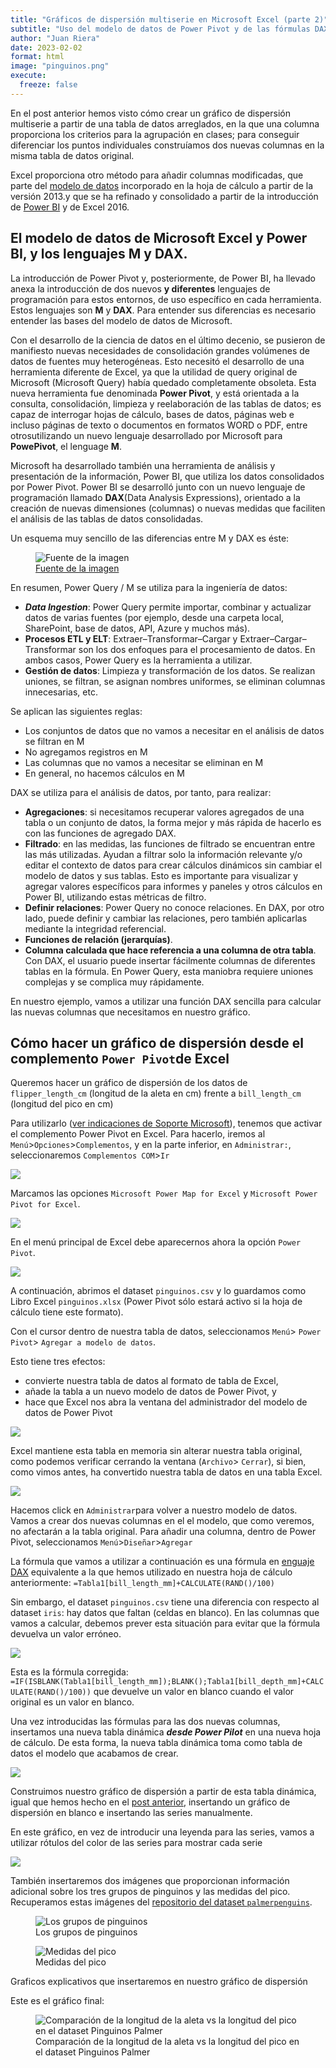 ```yaml
---
title: "Gráficos de dispersión multiserie en Microsoft Excel (parte 2)"
subtitle: "Uso del modelo de datos de Power Pivot y de las fórmulas DAX"
author: "Juan Riera"
date: 2023-02-02
format: html
image: "pinguinos.png"
execute: 
  freeze: false
---
```

En el post anterior hemos visto cómo crear un gráfico de dispersión multiserie a partir de una tabla de datos arreglados, en la que una columna proporciona los criterios para la agrupación en clases; para conseguir diferenciar los puntos individuales construíamos dos nuevas columnas en la misma tabla de datos original.

Excel proporciona otro método para añadir columnas modificadas, que parte del [modelo de datos](https://support.microsoft.com/en-us/office/data-models-in-excel-services-c6fec347-5203-4c03-bc35-00910fc10099) incorporado en la hoja de cálculo a partir de la versión 2013.y que se ha refinado y consolidado a partir de la introducción de [Power BI](https://en.wikipedia.org/wiki/Microsoft_Power_BI) y de Excel 2016.

## El modelo de datos de Microsoft Excel y Power BI, y los lenguajes M y DAX.

La introducción de Power Pivot y, posteriormente, de Power BI, ha llevado anexa la introducción de dos nuevos  **y diferentes** lenguajes de programación para estos entornos, de uso específico en cada herramienta. Estos lenguajes son **M** y **DAX**. Para entender sus diferencias es necesario entender las bases del modelo de datos de Microsoft.

Con el desarrollo de la ciencia de datos en el último decenio, se pusieron de manifiesto nuevas necesidades de consolidación grandes volúmenes de datos de fuentes muy heterogéneas. Esto necesitó el desarrollo de una herramienta diferente de Excel, ya que la utilidad de query original de Microsoft (Microsoft Query) había quedado completamente obsoleta. Esta nueva herramienta fue denominada **Power Pivot**, y está orientada a la consulta, consolidación, limpieza y reelaboración de las tablas de datos; es capaz de interrogar hojas de cálculo, bases de datos, páginas web e incluso páginas de texto o documentos en formatos WORD o PDF, entre otrosutilizando un nuevo lenguaje desarrollado por Microsoft para **PowePivot**, el lenguage **M**.

Microsoft ha desarrollado también una herramienta de análisis y presentación de la información, Power BI, que utiliza los datos consolidados por Power Pivot. Power BI se desarrolló junto con un nuevo lenguaje de programación llamado **DAX**(Data Analysis Expressions), orientado a la creación de nuevas dimensiones (columnas) o nuevas medidas que faciliten el análisis de las tablas de datos consolidadas. 

Un esquema muy sencillo de las diferencias entre M y DAX es éste:

![[Fuente de la imagen](https://powerpartners.pro/en/power-query-vs-dax/)](DAX-vs-M-2048x1366.png)

En resumen,
Power Query / M se utiliza para la ingeniería de datos:

- ***Data Ingestion***: Power Query permite importar, combinar y actualizar datos de varias fuentes (por ejemplo, desde una carpeta local, SharePoint, base de datos, API, Azure y muchos más).
- **Procesos ETL y ELT**: Extraer–Transformar–Cargar y Extraer–Cargar–Transformar son los dos enfoques para el procesamiento de datos. En ambos casos, Power Query es la herramienta a utilizar.
- **Gestión de datos**: Limpieza y transformación de los datos. Se realizan uniones, se filtran, se asignan nombres uniformes, se eliminan columnas innecesarias, etc.

Se aplican las siguientes reglas:

- Los conjuntos de datos que no vamos a necesitar en el análisis de datos se filtran en M
- No agregamos registros en M
- Las columnas que no vamos a necesitar se eliminan en M
- En general, no hacemos cálculos en M

DAX se utiliza para el análisis de datos, por tanto, para realizar:

- **Agregaciones**: si necesitamos recuperar valores agregados de una tabla o un conjunto de datos, la forma mejor y más rápida de hacerlo es con las funciones de agregado DAX.
- **Filtrado**: en las medidas, las funciones de filtrado se encuentran entre las más utilizadas. Ayudan a filtrar solo la información relevante y/o editar el contexto de datos para crear cálculos dinámicos sin cambiar el modelo de datos y sus tablas. Esto es importante para visualizar y agregar valores específicos para informes y paneles y otros cálculos en Power BI, utilizando estas métricas de filtro.
- **Definir relaciones**: Power Query no conoce relaciones. En DAX, por otro lado, puede definir y cambiar las relaciones, pero también aplicarlas mediante la integridad referencial.
- **Funciones de relación (jerarquías)**. 
- **Columna calculada que hace referencia a una columna de otra tabla**. Con DAX, el usuario puede insertar fácilmente columnas de diferentes tablas en la fórmula. En Power Query, esta maniobra requiere uniones complejas y se complica muy rápidamente.

En nuestro ejemplo, vamos a utilizar una función DAX sencilla para calcular las nuevas columnas que necesitamos en nuestro gráfico.

## Cómo hacer un gráfico de dispersión desde el complemento `Power Pivot`de Excel
Queremos hacer un gráfico de dispersión de los datos de `flipper_length_cm` (longitud de la aleta en cm) frente a `bill_length_cm` (longitud del pico en cm)

Para utilizarlo ([ver indicaciones de Soporte Microsoft](https://support.microsoft.com/es-es/office/iniciar-el-complemento-power-pivot-para-excel-a891a66d-36e3-43fc-81e8-fc4798f39ea8)), tenemos que activar el complemento Power Pivot en Excel. Para hacerlo, iremos al `Menú`>`Opciones`>`Complementos`, y en la parte inferior, en `Administrar:`, seleccionaremos `Complementos COM`>`Ir`

![](excel-com-1.png)

Marcamos las opciones `Microsoft Power Map for Excel` y `Microsoft Power Pivot for Excel`.

![](excel-com-2.png)

En el menú principal de Excel debe aparecernos ahora la opción `Power Pivot`.

![](excel-com-3.png)

A continuación, abrimos el dataset `pinguinos.csv` y lo guardamos como Libro Excel `pinguinos.xlsx` (Power Pivot sólo estará activo si la hoja de cálculo tiene este formato).

Con el cursor dentro de nuestra tabla de datos, seleccionamos `Menú`> `Power Pivot`> `Agregar a modelo de datos`. 

Esto tiene tres efectos: 

- convierte nuestra tabla de datos al formato de tabla de Excel, 
- añade la tabla a un nuevo modelo de datos de Power Pivot, y
- hace que Excel nos abra la ventana del administrador del modelo de datos de Power Pivot


![](excel-powerpivot-1.png)

Excel mantiene esta tabla en memoria sin alterar nuestra tabla original, como podemos verificar cerrando la ventana (`Archivo`> `Cerrar`), si bien, como vimos antes, ha convertido nuestra tabla de datos en una tabla Excel.

![](excel-powerpivot-2.png)

Hacemos click en `Administrar`para volver a nuestro modelo de datos. Vamos a crear dos nuevas columnas en el el modelo, que como veremos, no afectarán a la tabla original. Para añadir una columna, dentro de Power Pivot, seleccionamos `Menú`>`Diseñar`>`Agregar`

La fórmula que vamos a utilizar a continuación es una fórmula en [enguaje DAX](https://learn.microsoft.com/es-es/dax/dax-overview) equivalente a la que hemos utilizado en  nuestra hoja de cálculo  anteriormente: `=Tabla1[bill_length_mm]+CALCULATE(RAND()/100)` 

Sin embargo, el dataset `pinguinos.csv` tiene una diferencia con respecto al dataset `iris`: hay datos que faltan (celdas en blanco). En las columnas que vamos a calcular, debemos prever esta situación para evitar que la fórmula devuelva un valor erróneo.

![](excel-powerpivot-3.png)

Esta es la fórmula corregida: `=IF(ISBLANK(Tabla1[bill_length_mm]);BLANK();Tabla1[bill_depth_mm]+CALCULATE(RAND()/100))`
que devuelve un valor en blanco cuando el valor original es un valor en blanco.


Una vez introducidas las fórmulas para las dos nuevas columnas, insertamos una nueva tabla dinámica ***desde Power Pilot*** en una nueva hoja de cálculo. De esta forma, la nueva tabla dinámica toma como tabla de datos el modelo que acabamos de crear.

![](excel-powerpivot-5.png)

Construimos nuestro gráfico de dispersión a partir de esta tabla dinámica, igual que hemos hecho en el [post anterior](https://juanriera.github.io/blog/posts/excel-xy/), insertando un gráfico de dispersión en blanco e insertando las series manualmente. 

En este gráfico, en vez de introducir una leyenda para las series, vamos a utilizar rótulos del color de las series para mostrar cada serie

![](graf-dispersion-pinguinos-1.png)

También insertaremos dos imágenes que proporcionan información adicional sobre los tres grupos de pinguinos y las medidas del pico. Recuperamos estas imágenes del [repositorio del dataset `palmerpenguins`](https://allisonhorst.github.io/palmerpenguins/).

::: {#fig-pinguinos layout-ncol=2}

![Los grupos de pinguinos](lter_penguins.png){#fig-grupos-pinguinos}

![Medidas del pico](culmen_depth.png){#fig-pico-pinguinos}

Graficos explicativos que insertaremos en nuestro gráfico de dispersión
:::

Este es el gráfico final:

![Comparación de la longitud de la aleta vs la longitud del pico en el dataset Pinguinos Palmer](pinguinos.png)

